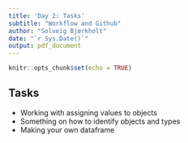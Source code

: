 ```yaml
---
title: 'Day 2: Tasks'
subtitle: "Workflow and Github"
author: "Solveig Bjørkholt"
date: "`r Sys.Date()`"
output: pdf_document
---
```


```r
knitr::opts_chunk$set(echo = TRUE)
```

## Tasks

 - Working with assigning values to objects
 - Something on how to identify objects and types
 - Making your own dataframe
